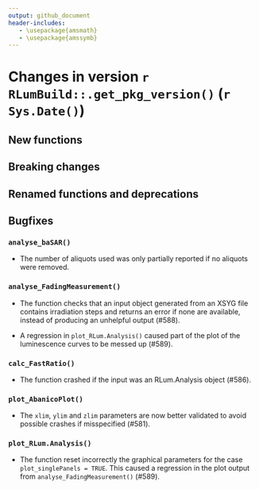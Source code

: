 ```yaml
---
output: github_document
header-includes:
   - \usepackage{amsmath}
   - \usepackage{amssymb}
---
```

<!-- NEWS.md was auto-generated by NEWS.Rmd. Please DO NOT edit by hand!-->

# Changes in version `r RLumBuild::.get_pkg_version()` (`r Sys.Date()`)

## New functions


## Breaking changes

## Renamed functions and deprecations

## Bugfixes

### `analyse_baSAR()`

* The number of aliquots used was only partially reported if no aliquots were
removed.

### `analyse_FadingMeasurement()`

* The function checks that an input object generated from an XSYG file
contains irradiation steps and returns an error if none are available,
instead of producing an unhelpful output (#588).

* A regression in `plot_RLum.Analysis()` caused part of the plot of the
luminescence curves to be messed up (#589).

### `calc_FastRatio()`

* The function crashed if the input was an RLum.Analysis object (#586).

### `plot_AbanicoPlot()`

* The `xlim`, `ylim` and `zlim` parameters are now better validated to avoid
possible crashes if misspecified (#581).

### `plot_RLum.Analysis()`

* The function reset incorrectly the graphical parameters for the case
`plot_singlePanels = TRUE`. This caused a regression in the plot output
from `analyse_FadingMeasurement()` (#589).
